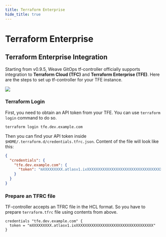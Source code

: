 ```yaml
---
title: Terraform Enterprise
hide_title: true
---
```


# Terraform Enterprise

## Terraform Enterprise Integration

Starting from v0.9.5, Weave GitOps tf-controller officially supports integration to **Terraform Cloud (TFC)** and
**Terraform Enterprise (TFE)**. Here are the steps to set up tf-controller for your TFE instance.

![](./tfe_integration_01.png)

### Terraform Login

First, you need to obtain an API token from your TFE. You can use `terraform login` command to do so.

```shell
terraform login tfe.dev.example.com
```

Then you can find your API token inside `$HOME/.terraform.d/credentials.tfrc.json`.
Content of the file will look like this:

```json
{
  "credentials": {
    "tfe.dev.example.com": {
      "token": "mXXXXXXXXX.atlasv1.ixXXXXXXXXXXXXXXXXXXXXXXXXXXXXXXXXXXX"
    }
  }
}
```

### Prepare an TFRC file
TF-controller accepts an TFRC file in the HCL format. So you have to prepare `terraform.tfrc` file using contents from above.
```hcl
credentials "tfe.dev.example.com" {
  token = "mXXXXXXXXX.atlasv1.ixXXXXXXXXXXXXXXXXXXXXXXXXXXXXXXXXXXX"
}
```
